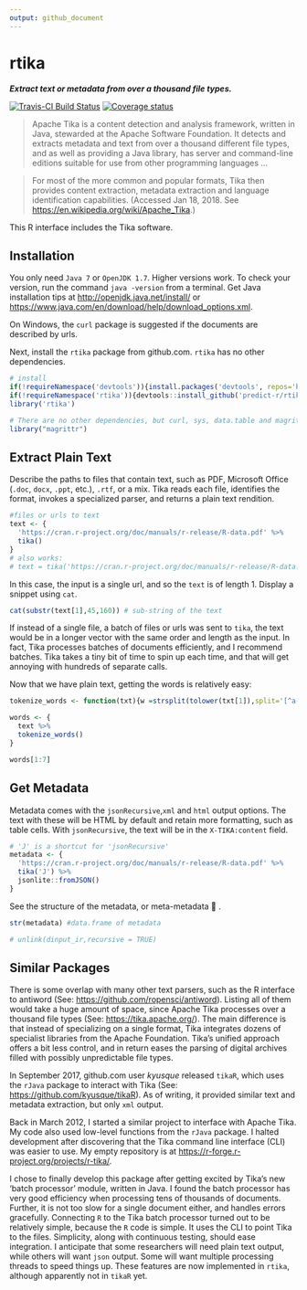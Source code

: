 ```yaml
---
output: github_document
---
```

# rtika
***Extract text or metadata from over a thousand file types.***

[![Travis-CI Build Status](https://travis-ci.org/predict-r/rtika.svg?branch=master)](https://travis-ci.org/predict-r/rtika)
[![Coverage status](https://codecov.io/gh/predict-r/rtika/branch/master/graph/badge.svg)](https://codecov.io/github/predict-r/rtika?branch=master)


>Apache Tika is a content detection and analysis framework, written in Java, stewarded at the Apache Software Foundation. It detects and extracts metadata and text from over a thousand different file types, and as well as providing a Java library, has server and command-line editions suitable for use from other programming languages ...

>For most of the more common and popular formats, Tika then provides content extraction, metadata extraction and language identification capabilities. (Accessed Jan 18, 2018. See <https://en.wikipedia.org/wiki/Apache_Tika>.)

This R interface includes the Tika software.

## Installation
You only need `Java 7` or `OpenJDK 1.7`. Higher versions work. To check your version, run the command `java -version` from a terminal. Get Java installation tips at <http://openjdk.java.net/install/> or <https://www.java.com/en/download/help/download_options.xml>. 

On Windows, the `curl` package is suggested if the documents are described by urls.

Next, install the `rtika` package from github.com. `rtika` has no other dependencies.

```r
# install
if(!requireNamespace('devtools')){install.packages('devtools', repos='https://cloud.r-project.org') }
if(!requireNamespace('rtika')){devtools::install_github('predict-r/rtika') } 
library('rtika') 

# There are no other dependencies, but curl, sys, data.table and magrittr are suggested.
library("magrittr")
```



## Extract Plain Text
Describe the paths to files that contain text, such as PDF, Microsoft Office (`.doc`, `docx`, `.ppt`, etc.), `.rtf`, or a mix. Tika reads each file, identifies the format, invokes a specialized parser, and returns a plain text rendition.
```r
#files or urls to text
text <- {
  'https://cran.r-project.org/doc/manuals/r-release/R-data.pdf' %>%
  tika() 
}
# also works:
# text = tika('https://cran.r-project.org/doc/manuals/r-release/R-data.pdf') 
```

In this case, the input is a single url, and so the `text` is of length 1. Display a snippet using `cat`.
```r
cat(substr(text[1],45,160)) # sub-string of the text
```
If instead of a single file, a batch of files or urls was sent to `tika`, the text would be in a longer vector with the same order and length as the input. In fact, Tika processes batches of documents efficiently, and I recommend batches. Tika takes a tiny bit of time to spin up each time, and that will get annoying with hundreds of separate calls.  
 
 Now that we have plain text, getting the words is relatively easy:
```r
tokenize_words <- function(txt){w =strsplit(tolower(txt[1]),split='[^a-zA-Z]+')[[1]]; w[w!='']}

words <- {
  text %>% 
  tokenize_words() 
}

words[1:7] 
```
## Get Metadata
Metadata comes with the `jsonRecursive`,`xml` and `html` output options. The text with these will be HTML by default and retain more formatting, such as table cells.  With `jsonRecursive`, the text will be in the `X-TIKA:content` field.
```r
# 'J' is a shortcut for 'jsonRecursive'
metadata <- {
  'https://cran.r-project.org/doc/manuals/r-release/R-data.pdf' %>% 
  tika('J') %>% 
  jsonlite::fromJSON()
}
```
See the structure of the metadata, or meta-metadata 🤯 .

```r
str(metadata) #data.frame of metadata
```
```r
# unlink(dinput_ir,recursive = TRUE)
```
## Similar Packages

There is some overlap with many other text parsers, such as the R interface to antiword (See: <https://github.com/ropensci/antiword>). Listing all of them would take a huge amount of space, since Apache Tika processes over a thousand file types (See: <https://tika.apache.org/>). The main difference is that instead of specializing on a single format, Tika integrates dozens of specialist libraries from the Apache Foundation. Tika's unified approach offers a bit less control, and in return eases the parsing of digital archives filled with possibly unpredictable file types.

In September 2017, github.com user *kyusque* released `tikaR`, which uses the `rJava` package to interact with Tika (See: <https://github.com/kyusque/tikaR>). As of writing, it provided similar text and metadata extraction, but only `xml` output. 

Back in March 2012, I started a similar project to interface with Apache Tika. My code also used low-level functions from the `rJava` package. I halted development after discovering that the Tika command line interface (CLI) was easier to use. My empty repository is at <https://r-forge.r-project.org/projects/r-tika/>.

 I chose to finally develop this package after getting excited by Tika's new 'batch processor' module, written in Java. I found the batch processor has very good efficiency when processing tens of thousands of documents. Further, it is not too slow for a single document either, and handles errors gracefully. Connecting `R` to the Tika batch processor turned out to be relatively simple, because the `R` code is simple. It uses the CLI to point Tika to the files. Simplicity, along with continuous testing, should ease integration. I anticipate that some researchers will need plain text output, while others will want `json` output. Some will want multiple processing threads to speed things up. These features are now implemented in `rtika`, although apparently not in `tikaR` yet. 